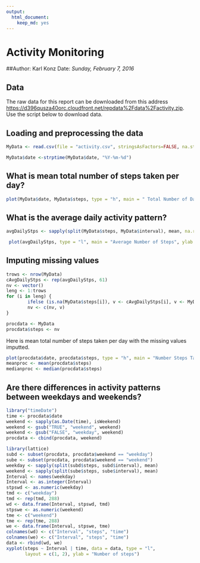 ```yaml
---
output:    
  html_document:        
    keep_md: yes
---
```


Activity Monitoring
===================

##Author: Karl Konz
Date: *Sunday, February 7, 2016*

Data 
----
The raw data for this report can be downloaded from this address <https://d396qusza40orc.cloudfront.net/repdata%2Fdata%2Factivity.zip>. Use the script below to download data.


## Loading and preprocessing the data

```r
MyData <- read.csv(file = "activity.csv", stringsAsFactors=FALSE, na.strings="NA")
```

```r
MyData$date <-strptime(MyData$date, "%Y-%m-%d")
```

## What is mean total number of steps taken per day?

```r
plot(MyData$date, MyData$steps, type = "h", main = " Total Number of Daily Steps", ylab = "Daily Number of Steps of Person", xlab = "October and November, 2012")
```


## What is the average daily activity pattern?

```r
avgDailyStps <- sapply(split(MyData$steps, MyData$interval), mean, na.rm=TRUE)
```

```r
 plot(avgDailyStps, type = "l", main = "Average Number of Steps", ylab = "Number of Steps", xlab = "5 min increments")
```

## Imputing missing values

```r
trows <- nrow(MyData)
cAvgDailyStps <- rep(avgDailyStps, 61) 
nv <- vector()
leng <- 1:trows
for (i in leng) {
        ifelse (is.na(MyData$steps[i]), v <- cAvgDailyStps[i], v <- MyData$steps[i])
        nv <- c(nv, v)
}
```


```r
procdata <- MyData
procdata$steps <- nv
```

Here is mean total number of steps taken per day with the missing values imputted.

```r
plot(procdata$date, procdata$steps, type = "h", main = "Number Steps Taken Daily", ylab = "Number of steps", xlab = "October and November, 2012")
meanproc <- mean(procdata$steps)
medianproc <- median(procdata$steps)
```

## Are there differences in activity patterns between weekdays and weekends?

```r
library("timeDate")
time <- procdata$date
weekend <- sapply(as.Date(time), isWeekend)
weekend <- gsub("TRUE", "weekend", weekend)
weekend <- gsub("FALSE", "weekday", weekend)
procdata <- cbind(procdata, weekend)
```

```r
library(lattice)
subd <- subset(procdata, procdata$weekend == "weekday")
sube <- subset(procdata, procdata$weekend == "weekend")
weekday <- sapply(split(subd$steps, subd$interval), mean)
weekend <- sapply(split(sube$steps, sube$interval), mean)
Interval <- names(weekday)
Interval <- as.integer(Interval)
stpswd <- as.numeric(weekday)
tmd <- c("weekday")
tmd <- rep(tmd, 288)
wd <- data.frame(Interval, stpswd, tmd)
stpswe <- as.numeric(weekend)
tme <- c("weekend")
tme <- rep(tme, 288)
we <- data.frame(Interval, stpswe, tme)
colnames(wd) <- c("Interval", "steps", "time")
colnames(we) <- c("Interval", "steps", "time")
data <- rbind(wd, we)
xyplot(steps ~ Interval | time, data = data, type = "l", 
       layout = c(1, 2), ylab = "Number of steps")
```
